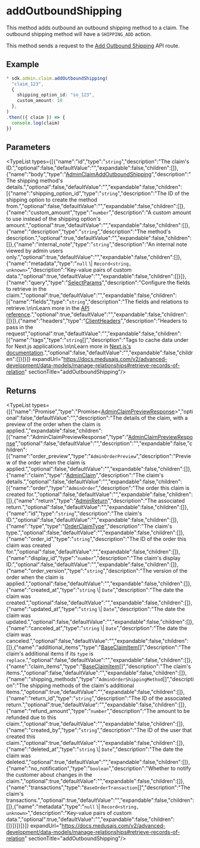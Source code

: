 
# addOutboundShipping

This method adds outbound an outbound shipping method to a claim. 
The outbound shipping method will have a `SHIPPING_ADD` action.

This method sends a request to the 
[Add Outbound Shipping](https://docs.medusajs.com/v2/api/admin#claims\_postclaimsidoutboundshippingmethod)
API route.

## Example

```ts
* sdk.admin.claim.addOutboundShipping(
  "claim_123", 
  {
    shipping_option_id: "so_123",
    custom_amount: 10
  },
)
.then(({ claim }) => {
  console.log(claim)
})
```

## Parameters

<TypeList types={[{"name":"id","type":"`string`","description":"The claim's ID.","optional":false,"defaultValue":"","expandable":false,"children":[]},{"name":"body","type":"[AdminClaimAddOutboundShipping](../../../../../types/HttpTypes/interfaces/types.HttpTypes.AdminClaimAddOutboundShipping/page.mdx)","description":"The shipping method's details.","optional":false,"defaultValue":"","expandable":false,"children":[{"name":"shipping_option_id","type":"`string`","description":"The ID of the shipping option to create the method from.","optional":false,"defaultValue":"","expandable":false,"children":[]},{"name":"custom_amount","type":"`number`","description":"A custom amount to use instead of the shipping option's amount.","optional":true,"defaultValue":"","expandable":false,"children":[]},{"name":"description","type":"`string`","description":"The method's description.","optional":true,"defaultValue":"","expandable":false,"children":[]},{"name":"internal_note","type":"`string`","description":"An internal note viewed by admin users only.","optional":true,"defaultValue":"","expandable":false,"children":[]},{"name":"metadata","type":"`null` \\| `Record<string, unknown>`","description":"Key-value pairs of custom data.","optional":true,"defaultValue":"","expandable":false,"children":[]}]},{"name":"query","type":"[SelectParams](../../../../../types/HttpTypes/interfaces/types.HttpTypes.SelectParams/page.mdx)","description":"Configure the fields to retrieve in the claim.","optional":true,"defaultValue":"","expandable":false,"children":[{"name":"fields","type":"`string`","description":"The fields and relations to retrieve.\n\nLearn more in the [API reference](https://docs.medusajs.com/v2/api/store#select-fields-and-relations).","optional":true,"defaultValue":"","expandable":false,"children":[]}]},{"name":"headers","type":"[ClientHeaders](../../../types/js_sdk.admin.ClientHeaders/page.mdx)","description":"Headers to pass in the request","optional":true,"defaultValue":"","expandable":false,"children":[{"name":"tags","type":"`string`[]","description":"Tags to cache data under for Next.js applications.\n\nLearn more in [Next.js's documentation](https://nextjs.org/docs/app/building-your-application/caching#fetch-optionsnexttags-and-revalidatetag).","optional":false,"defaultValue":"","expandable":false,"children":[]}]}]} expandUrl="https://docs.medusajs.com/v2/advanced-development/data-models/manage-relationships#retrieve-records-of-relation" sectionTitle="addOutboundShipping"/>

## Returns

<TypeList types={[{"name":"Promise","type":"Promise&#60;[AdminClaimPreviewResponse](../../../../../types/HttpTypes/interfaces/types.HttpTypes.AdminClaimPreviewResponse/page.mdx)&#62;","optional":false,"defaultValue":"","description":"The details of the claim, with a preview of the order when the claim is applied.","expandable":false,"children":[{"name":"AdminClaimPreviewResponse","type":"[AdminClaimPreviewResponse](../../../../../types/HttpTypes/interfaces/types.HttpTypes.AdminClaimPreviewResponse/page.mdx)","optional":false,"defaultValue":"","description":"","expandable":false,"children":[{"name":"order_preview","type":"`AdminOrderPreview`","description":"Preview of the order when the claim is applied.","optional":false,"defaultValue":"","expandable":false,"children":[]},{"name":"claim","type":"[AdminClaim](../../../../../types/HttpTypes/interfaces/types.HttpTypes.AdminClaim/page.mdx)","description":"The claim's details.","optional":false,"defaultValue":"","expandable":false,"children":[{"name":"order","type":"`AdminOrder`","description":"The order this claim is created for.","optional":false,"defaultValue":"","expandable":false,"children":[]},{"name":"return","type":"[AdminReturn](../../../../../types/HttpTypes/interfaces/types.HttpTypes.AdminReturn/page.mdx)","description":"The associated return.","optional":false,"defaultValue":"","expandable":false,"children":[]},{"name":"id","type":"`string`","description":"The claim's ID.","optional":false,"defaultValue":"","expandable":false,"children":[]},{"name":"type","type":"[OrderClaimType](../../../../../fulfillment/types/fulfillment.OrderClaimType/page.mdx)","description":"The claim's type.","optional":false,"defaultValue":"","expandable":false,"children":[]},{"name":"order_id","type":"`string`","description":"The ID of the order this claim was created for.","optional":false,"defaultValue":"","expandable":false,"children":[]},{"name":"display_id","type":"`number`","description":"The claim's display ID.","optional":false,"defaultValue":"","expandable":false,"children":[]},{"name":"order_version","type":"`string`","description":"The version of the order when the claim is applied.","optional":false,"defaultValue":"","expandable":false,"children":[]},{"name":"created_at","type":"`string` \\| `Date`","description":"The date the claim was created.","optional":false,"defaultValue":"","expandable":false,"children":[]},{"name":"updated_at","type":"`string` \\| `Date`","description":"The date the claim was updated.","optional":false,"defaultValue":"","expandable":false,"children":[]},{"name":"canceled_at","type":"`string` \\| `Date`","description":"The date the claim was canceled.","optional":false,"defaultValue":"","expandable":false,"children":[]},{"name":"additional_items","type":"[BaseClaimItem](../../../../../types/interfaces/types.BaseClaimItem/page.mdx)[]","description":"The claim's additional items if its `type` is `replace`.","optional":false,"defaultValue":"","expandable":false,"children":[]},{"name":"claim_items","type":"[BaseClaimItem](../../../../../types/interfaces/types.BaseClaimItem/page.mdx)[]","description":"The claim's items.","optional":false,"defaultValue":"","expandable":false,"children":[]},{"name":"shipping_methods","type":"`AdminOrderShippingMethod`[]","description":"The shipping methods of the claim's additional items.","optional":true,"defaultValue":"","expandable":false,"children":[]},{"name":"return_id","type":"`string`","description":"The ID of the associated return.","optional":true,"defaultValue":"","expandable":false,"children":[]},{"name":"refund_amount","type":"`number`","description":"The amount to be refunded due to this claim.","optional":true,"defaultValue":"","expandable":false,"children":[]},{"name":"created_by","type":"`string`","description":"The ID of the user that created this claim.","optional":true,"defaultValue":"","expandable":false,"children":[]},{"name":"deleted_at","type":"`string` \\| `Date`","description":"The date the claim was deleted.","optional":true,"defaultValue":"","expandable":false,"children":[]},{"name":"no_notification","type":"`boolean`","description":"Whether to notify the customer about changes in the claim.","optional":true,"defaultValue":"","expandable":false,"children":[]},{"name":"transactions","type":"`BaseOrderTransaction`[]","description":"The claim's transactions.","optional":true,"defaultValue":"","expandable":false,"children":[]},{"name":"metadata","type":"`null` \\| `Record<string, unknown>`","description":"Key-value pairs of custom data.","optional":true,"defaultValue":"","expandable":false,"children":[]}]}]}]}]} expandUrl="https://docs.medusajs.com/v2/advanced-development/data-models/manage-relationships#retrieve-records-of-relation" sectionTitle="addOutboundShipping"/>

